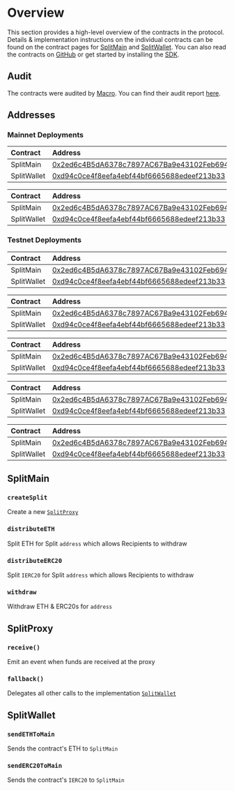 
# Overview

This section provides a high-level overview of the contracts in the protocol.
Details & implementation instructions on the individual contracts can be found
on the contract pages for [SplitMain](/smartcontracts/SplitMain) and
[SplitWallet](/smartcontracts/SplitWallet). You can also read the contracts on
[GitHub](https://github.com/0xSplits/splits-contracts) or get started by
installing the [SDK](/sdk).

## Audit

The contracts were audited by [Macro](https://0xmacro.com/audits). You can find
their audit report
[here](https://github.com/0xSplits/splits-contracts/blob/main/audit/0xSplits_A-1.pdf).

## Addresses

### Mainnet Deployments

<Toggle title="Ethereum – 1">

| Contract    | Address                                                                                                                    |
| :---------- | :------------------------------------------------------------------------------------------------------------------------- |
| SplitMain   | [0x2ed6c4B5dA6378c7897AC67Ba9e43102Feb694EE](https://etherscan.io/address/0x2ed6c4B5dA6378c7897AC67Ba9e43102Feb694EE)      |
| SplitWallet | [0xd94c0ce4f8eefa4ebf44bf6665688edeef213b33](https://etherscan.io/address/0xd94c0ce4f8eefa4ebf44bf6665688edeef213b33#code) |

</Toggle>

<Toggle title="Polygon – 137">

| Contract    | Address                                                                                                                       |
| :---------- | :---------------------------------------------------------------------------------------------------------------------------- |
| SplitMain   | [0x2ed6c4B5dA6378c7897AC67Ba9e43102Feb694EE](https://polygonscan.com/address/0x2ed6c4B5dA6378c7897AC67Ba9e43102Feb694EE)      |
| SplitWallet | [0xd94c0ce4f8eefa4ebf44bf6665688edeef213b33](https://polygonscan.com/address/0xd94c0ce4f8eefa4ebf44bf6665688edeef213b33#code) |

</Toggle>

### Testnet Deployments

<Toggle title="Goerli – 5">

| Contract    | Address                                                                                                                           |
| :---------- | :-------------------------------------------------------------------------------------------------------------------------------- |
| SplitMain   | [0x2ed6c4B5dA6378c7897AC67Ba9e43102Feb694EE](https://goerli.etherscan.io/address/0x2ed6c4B5dA6378c7897AC67Ba9e43102Feb694EE)      |
| SplitWallet | [0xd94c0ce4f8eefa4ebf44bf6665688edeef213b33](https://goerli.etherscan.io/address/0xd94c0ce4f8eefa4ebf44bf6665688edeef213b33#code) |

</Toggle>

<Toggle title="Ropsten – 3">

| Contract    | Address                                                                                                                            |
| :---------- | :--------------------------------------------------------------------------------------------------------------------------------- |
| SplitMain   | [0x2ed6c4B5dA6378c7897AC67Ba9e43102Feb694EE](https://ropsten.etherscan.io/address/0x2ed6c4B5dA6378c7897AC67Ba9e43102Feb694EE)      |
| SplitWallet | [0xd94c0ce4f8eefa4ebf44bf6665688edeef213b33](https://ropsten.etherscan.io/address/0xd94c0ce4f8eefa4ebf44bf6665688edeef213b33#code) |

</Toggle>

<Toggle title="Rinkeby – 4">

| Contract    | Address                                                                                                                            |
| :---------- | :--------------------------------------------------------------------------------------------------------------------------------- |
| SplitMain   | [0x2ed6c4B5dA6378c7897AC67Ba9e43102Feb694EE](https://rinkeby.etherscan.io/address/0x2ed6c4B5dA6378c7897AC67Ba9e43102Feb694EE)      |
| SplitWallet | [0xd94c0ce4f8eefa4ebf44bf6665688edeef213b33](https://rinkeby.etherscan.io/address/0xd94c0ce4f8eefa4ebf44bf6665688edeef213b33#code) |

</Toggle>

<Toggle title="Kovan – 42">

| Contract    | Address                                                                                                                          |
| :---------- | :------------------------------------------------------------------------------------------------------------------------------- |
| SplitMain   | [0x2ed6c4B5dA6378c7897AC67Ba9e43102Feb694EE](https://kovan.etherscan.io/address/0x2ed6c4B5dA6378c7897AC67Ba9e43102Feb694EE)      |
| SplitWallet | [0xd94c0ce4f8eefa4ebf44bf6665688edeef213b33](https://kovan.etherscan.io/address/0xd94c0ce4f8eefa4ebf44bf6665688edeef213b33#code) |

</Toggle>

<Toggle title="Mumbai – 80001">

| Contract    | Address                                                                                                                              |
| :---------- | :----------------------------------------------------------------------------------------------------------------------------------- |
| SplitMain   | [0x2ed6c4B5dA6378c7897AC67Ba9e43102Feb694EE](https://mumbai.polygonscan.com/address/0x2ed6c4B5dA6378c7897AC67Ba9e43102Feb694EE)      |
| SplitWallet | [0xd94c0ce4f8eefa4ebf44bf6665688edeef213b33](https://mumbai.polygonscan.com/address/0xd94c0ce4f8eefa4ebf44bf6665688edeef213b33#code) |

</Toggle>

## SplitMain

### `createSplit`

Create a new [`SplitProxy`](#splitproxy)

### `distributeETH`

Split ETH for Split `address` which allows Recipients to withdraw

### `distributeERC20`

Split `IERC20` for Split `address` which allows Recipients to withdraw

### `withdraw`

Withdraw ETH & ERC20s for `address`

## SplitProxy

### `receive()`

Emit an event when funds are received at the proxy

### `fallback()`

Delegates all other calls to the implementation [`SplitWallet`](#splitwallet)

## SplitWallet

### `sendETHToMain`

Sends the contract's ETH to `SplitMain`

### `sendERC20ToMain`

Sends the contract's `IERC20` to `SplitMain`
